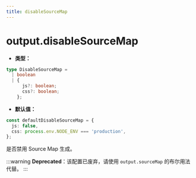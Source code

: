 ```yaml
---
title: disableSourceMap
---
```


# output.disableSourceMap

- **类型：**

```ts
type DisableSourceMap =
  | boolean
  | {
      js?: boolean;
      css?: boolean;
    };
```

- **默认值：**

```ts
const defaultDisableSourceMap = {
  js: false,
  css: process.env.NODE_ENV === 'production',
};
```

是否禁用 Source Map 生成。

:::warning
**Deprecated**：该配置已废弃，请使用 `output.sourceMap` 的布尔用法代替。
:::
